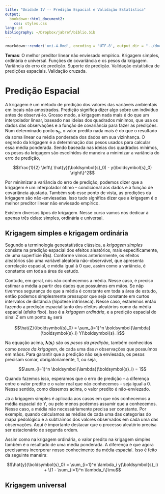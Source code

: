 ```yaml
---
title: "Unidade IV -- Predição Espacial e Validação Estatística"
output: 
  bookdown::html_document2:
    css: styles.css
lang: pt
bibliography: ~/Dropbox/jabref/biblio.bib
---
```


```r
rmarkdown::render('uni-4.Rmd', encoding = 'UTF-8', output_dir = "../docs")
```

<div id="summary">
**Temas**: O melhor preditor linear não enviesado empírico. Krigagem simples, ordinária e universal. Funções 
de covariância e os pesos da krigagem. Variância do erro de predição. Suporte de predição. Validação 
estatística de predições espaciais. Validação cruzada. 
</div>

# Predição Espacial

A krigagem é um método de predição dos valores das variáveis ambientais em locais não amostrados. Predição 
significa dizer algo sobre um indivíduo antes de observá-lo. Grosso modo, a krigagem nada mais é do que um 
interpolador linear, baseado nas ideias dos quadrados mínimos, que usa os dados das observações e a função de 
covariância para fazer as predições. Num determinado ponto $\boldsymbol{s}_0$, o valor predito nada mais é do 
que o resultado da soma linear ou média ponderada dos dados em sua vizinhança. O segredo da krigagem é a
determinação dos pesos
usados para calcular essa média ponderada. Sendo baseada nas ideias dos quadrados mínimos, os pesos da krigagem
são escolhidos de maneira a minimizar a variância do erro de predição,

$$\frac{1}{2} \left\{ \hat{y}(\boldsymbol{s}_0) - y(\boldsymbol{s}_0) \right\}^2$$

Por minimizar a variância do erro de predição, podemos dizer que a krigagem é um interpolador ótimo -- 
condicional aos dados e à função de covariância ajustada. Também sob esse ponto de vista, as predições da
krigagem são não-enviesadas. Isso tudo significa dizer que a krigagem é o melhor preditor linear não enviesado 
empírico.

Existem diversos tipos de krigagem. Nesse curso vamos nos dedicar à apenas três delas: simples, ordinária e
universal.

## Krigagem simples e krigagem ordinária

Segundo a terminologia geoestatística clássica, a *krigagem simples* consiste na predição espacial dos efeitos 
aleatórios, mais especificamente, de uma superfície $\hat{B}(\boldsymbol{s})$. Conforme vimos anteriormente,
os efeitos aleatórios são uma variável aleatória não-observável, que apresenta correlação espacial, e média 
igual à 0 que, assim como a variância, é constante em toda a área de estudo.

Contudo, em geral, nós não conhecemos a média. Nesse caso, é preciso estimar a média a partir dos dados que
possuímos em mãos. Se nãp tivermos segurança de que a média é constante em toda a área de estudo, então podemos
simplesmente pressupor que seja constante em curtos intervalos de distância (hipótese intrínseca). Nesse caso, 
estaremos então fazendo a predição espacial tanto dos efeitos aleatórios como da média espacial (efeito fixo).
Isso é a *krigagem ordinária*, e a predição espacial do sinal $Z$ em um ponto $\boldsymbol{s}_0$ será 

$$\hat{Z}(\boldsymbol{s}_0) = \sum_{i=1}^n \boldsymbol{\lambda}(\boldsymbol{s}_i) Y(\boldsymbol{s}_i)$$

Na equação acima, $\boldsymbol{\lambda}(\boldsymbol{s}_i)$ são os *pesos da predição*, também conhecidos como 
*pesos da krigagem*, de cada uma das $n$ observações que possuímos em mãos. Para garantir que a predição não 
seja enviesada, os pesos precisam somar, obrigatoriamente, 1, ou seja,

$$\sum_{i=1}^n \boldsymbol{\lambda}(\boldsymbol{s}_i) = 1$$




Quando fazemos isso, esperamos que o erro de predição -- a diferença entre o valor predito e o valor real que 
não conhecemos -- seja igual a 0. Nesse sentido, como dissemos acima, o valor predito é não-enviezado.

Já a krigagem simples é aplicada aos casos em que nós conhecemos a média espacial de $Y$, ou pelo menos podemos
assumir que a conhecemos. Nesse caso, a média não necessáriamente precisa ser constante. Por exemplo, quando 
calculamos as médias de cada uma das categorias do mapa pedológico e a subtraímos dos valores observados em
cada uma das observações. Aqui é importante destacar que o processo aleatório precisa ser estacionário de
segunda ordem.

Assim como na krigagem ordinária, o valor predito na krigagem simples também é o resultado de uma média 
ponderada. A diferença é que agora precisamos incorporar nosso conhecimento da média espacial. Isso é feito
da seguinte maneira:

$$\hat{y}(\boldsymbol{s}_0) = \sum_{i=1}^n \lambda_i y(\boldsymbol{s}_i) + \{1 - \sum_{i=1}^n \lambda_i\}\mu$$



## Krigagem universal
